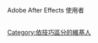 Adobe After Effects 使用者
{{User Adobe After Effects}}
<br/>
<br/>
[[Category:依技巧區分的維基人|Category:依技巧區分的維基人]]